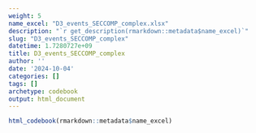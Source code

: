 ```yaml
---
weight: 5
name_excel: "D3_events_SECCOMP_complex.xlsx"
description: "`r get_description(rmarkdown::metadata$name_excel)`"
slug: "D3_events_SECCOMP_complex"
datetime: 1.7280727e+09
title: D3_events_SECCOMP_complex
author: ''
date: '2024-10-04'
categories: []
tags: []
archetype: codebook
output: html_document
---
```


```r
html_codebook(rmarkdown::metadata$name_excel)
```
